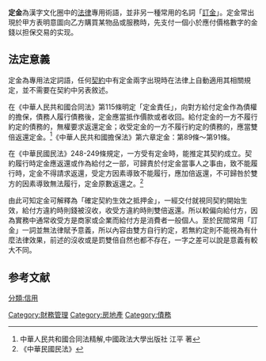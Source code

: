 {{globalize|time=2018-07-03T00:33:40+00:00}}
'''定金'''為漢字文化圈中的[[法律|法律]]專用術語，並非另一種常用的名詞「[[訂金|訂金]]」。定金常出現於甲方表明意圖向乙方購買某物品或服務時，先支付一個小於應付價格數字的金錢以担保交易的实现。

==法定意義==
定金為專用法定詞語，任何[[契約|契約]]中有定金兩字出現時在法律上自動適用其相關規定，並不需要在契約中另表敘述。

在《中華人民共和國合同法》第115條明定「定金責任」，向對方給付定金作為債權的擔保，債務人履行債務後，定金應當抵作價款或者收回。給付定金的一方不履行約定的債務的，無權要求返還定金；收受定金的一方不履行約定的債務的，應當雙倍返還定金。<ref>中華人民共和國合同法精解,中國政法大學出版社  江平 著</ref>《中華人民共和國擔保法》第六章定金：第89條～第91條。

在《中華民國民法》248-249條規定，一方受有定金時，能推定其契約成立。契約履行時定金應返還或作為給付之一部，可歸責於付定金當事人之事由，致不能履行時，定金不得請求返還，受定方因素導致不能履行，應加倍返還，不可歸咎於雙方的因素導致無法履行，定金原數返還之。<ref>《中華民國民法》</ref>

由此可知定金可解釋為「確定契約生效之抵押金」，一經交付就視同契約開始生效，給付方違約時則錢被沒收，收受方違約時則雙倍返還。所以較偏向給付方，因為實務中通常收受方是商家或企業而給付方是消費者一般個人。至於民間常用「訂金」一詞並無法律賦予意義，所以內容由雙方自行約定，若無約定則不能視為有什麼法律效果，前述的沒收或是罰雙倍自然也都不存在，一字之差可以說是意義有較大不同。

==参考文献==
{{reflist}}


[[分類:信用|分類:信用]]
[[Category:財務管理|Category:財務管理]]
[[Category:房地產|Category:房地產]]
[[Category:債務|Category:債務]]